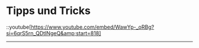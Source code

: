 # Tipps und Tricks

::youtube[https://www.youtube.com/embed/WawYp-_oRBg?si=6qrS5rn_QDtINgeQ&amp;start=818]

---